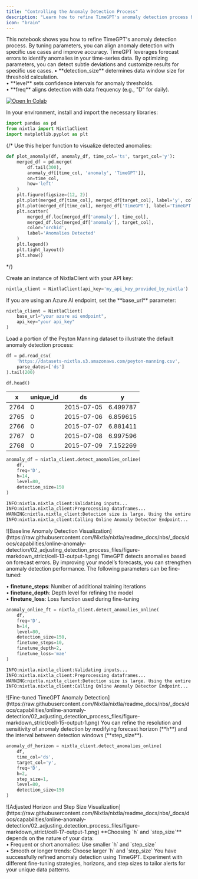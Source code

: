 ```yaml
---
title: "Controlling the Anomaly Detection Process"
description: "Learn how to refine TimeGPT's anomaly detection process by tuning parameters for improved accuracy and alignment with specific use cases."
icon: "brain"
---
```


<Info>
 This notebook shows you how to refine TimeGPT's anomaly detection process. By tuning parameters, you can align anomaly detection with specific use cases and improve accuracy.
</Info>

<CardGroup cols={2}>
  <Card title="Why Anomaly Detection?">
    TimeGPT leverages forecast errors to identify anomalies in your time-series data. By optimizing parameters, you can detect subtle deviations and customize results for specific use cases.
  </Card>
  <Card title="Key Parameters">
    • **detection_size** determines data window size for threshold calculation.<br/>
    • **level** sets confidence intervals for anomaly thresholds.<br/>
    • **freq** aligns detection with data frequency (e.g., "D" for daily).
  </Card>
</CardGroup>

[![Open In Colab](https://colab.research.google.com/assets/colab-badge.svg)](https://colab.research.google.com/github/Nixtla/nixtla/blob/main/nbs/docs/capabilities/online-anomaly-detection/02_adjusting_detection_process.ipynb)

<Steps>

<Step title="1. Install and Import Dependencies">
In your environment, install and import the necessary libraries:

```python Import Dependencies
import pandas as pd
from nixtla import NixtlaClient
import matplotlib.pyplot as plt
```

</Step>

{/* <Step title="2. Define a Plotting Utility Function">
Use this helper function to visualize detected anomalies:

```python Plot Anomaly Function
def plot_anomaly(df, anomaly_df, time_col='ts', target_col='y'):
    merged_df = pd.merge(
        df.tail(300),
        anomaly_df[[time_col, 'anomaly', 'TimeGPT']],
        on=time_col,
        how='left'
    )
    plt.figure(figsize=(12, 2))
    plt.plot(merged_df[time_col], merged_df[target_col], label='y', color='navy', alpha=0.8)
    plt.plot(merged_df[time_col], merged_df['TimeGPT'], label='TimeGPT', color='orchid', alpha=0.7)
    plt.scatter(
        merged_df.loc[merged_df['anomaly'], time_col],
        merged_df.loc[merged_df['anomaly'], target_col],
        color='orchid',
        label='Anomalies Detected'
    )
    plt.legend()
    plt.tight_layout()
    plt.show()
```

</Step> */}

<Step title="2. Initialize the Nixtla Client">
Create an instance of NixtlaClient with your API key:

```python Initialize Nixtla Client
nixtla_client = NixtlaClient(api_key='my_api_key_provided_by_nixtla')  # Replace with your Nixtla API key
```

<Info>
If you are using an Azure AI endpoint, set the **base_url** parameter:

```python Azure AI Endpoint Setup
nixtla_client = NixtlaClient(
    base_url="your azure ai endpoint",
    api_key="your api_key"
)
```
</Info>
</Step>

<Step title="3. Conduct a baseline detection">

<Tabs>
<Tab title="Example Data" id="example-data">

Load a portion of the Peyton Manning dataset to illustrate the default anomaly detection process:

```python Load Dataset
df = pd.read_csv(
    'https://datasets-nixtla.s3.amazonaws.com/peyton-manning.csv',
    parse_dates=['ds']
).tail(200)

df.head()
```

| x      | unique_id   | ds           | y          |
| ------ | ----------- | ------------ | ---------- |
| 2764   | 0           | 2015-07-05   | 6.499787   |
| 2765   | 0           | 2015-07-06   | 6.859615   |
| 2766   | 0           | 2015-07-07   | 6.881411   |
| 2767   | 0           | 2015-07-08   | 6.997596   |
| 2768   | 0           | 2015-07-09   | 7.152269   |



</Tab>

<Tab title="Baseline Anomaly Detection" id="baseline-detection">

```python Baseline Anomaly Detection Call
anomaly_df = nixtla_client.detect_anomalies_online(
    df,
    freq='D',
    h=14,
    level=80,
    detection_size=150
)
```

<Accordion title="Baseline Detection Log Output">

```bash Baseline Detection Log Output
INFO:nixtla.nixtla_client:Validating inputs...
INFO:nixtla.nixtla_client:Preprocessing dataframes...
WARNING:nixtla.nixtla_client:Detection size is large. Using the entire series to compute the anomaly threshold...
INFO:nixtla.nixtla_client:Calling Online Anomaly Detector Endpoint...
```

</Accordion>

<Frame caption="Baseline Anomaly Detection Visualization">
  ![Baseline Anomaly Detection Visualization](https://raw.githubusercontent.com/Nixtla/nixtla/readme_docs/nbs/_docs/docs/capabilities/online-anomaly-detection/02_adjusting_detection_process_files/figure-markdown_strict/cell-13-output-1.png)
</Frame>

</Tab>
</Tabs>
</Step>

<Step title="4. Fine-tuned detection">
TimeGPT detects anomalies based on forecast errors. By improving your model’s forecasts, you can strengthen anomaly detection performance. The following parameters can be fine-tuned:

• **finetune_steps**: Number of additional training iterations<br/>
• **finetune_depth**: Depth level for refining the model<br/>
• **finetune_loss**: Loss function used during fine-tuning

```python Fine-tuning Anomaly Detection
anomaly_online_ft = nixtla_client.detect_anomalies_online(
    df,
    freq='D',
    h=14,
    level=80,
    detection_size=150,
    finetune_steps=10,
    finetune_depth=2,
    finetune_loss='mae'
)
```

<Accordion title="Fine-tuned Detection Log Output">

```bash Fine-tuned Detection Log Output
INFO:nixtla.nixtla_client:Validating inputs...
INFO:nixtla.nixtla_client:Preprocessing dataframes...
WARNING:nixtla.nixtla_client:Detection size is large. Using the entire series to compute the anomaly threshold...
INFO:nixtla.nixtla_client:Calling Online Anomaly Detector Endpoint...
```

</Accordion>

<Frame caption="Fine-tuned TimeGPT Anomaly Detection">
  ![Fine-tuned TimeGPT Anomaly Detection](https://raw.githubusercontent.com/Nixtla/nixtla/readme_docs/nbs/_docs/docs/capabilities/online-anomaly-detection/02_adjusting_detection_process_files/figure-markdown_strict/cell-15-output-1.png)
</Frame>
</Step>

<Step title="5. Adjusting Forecast Horizon and Step Size">
You can refine the resolution and sensitivity of anomaly detection by modifying forecast horizon (**h**) and the interval between detection windows (**step_size**).

```python Adjusting Horizon and Step Size
anomaly_df_horizon = nixtla_client.detect_anomalies_online(
    df,
    time_col='ds',
    target_col='y',
    freq='D',
    h=2,
    step_size=1,
    level=80,
    detection_size=150
)
```

<Frame caption="Adjusted Horizon and Step Size Visualization">
  ![Adjusted Horizon and Step Size Visualization](https://raw.githubusercontent.com/Nixtla/nixtla/readme_docs/nbs/_docs/docs/capabilities/online-anomaly-detection/02_adjusting_detection_process_files/figure-markdown_strict/cell-17-output-1.png)
</Frame>

<Info>
**Choosing `h` and `step_size`** depends on the nature of your data:<br/>
• Frequent or short anomalies: Use smaller `h` and `step_size`<br/>
• Smooth or longer trends: Choose larger `h` and `step_size`
</Info>
</Step>

</Steps>

<Check>
You have successfully refined anomaly detection using TimeGPT. Experiment with different fine-tuning strategies, horizons, and step sizes to tailor alerts for your unique data patterns.
</Check>